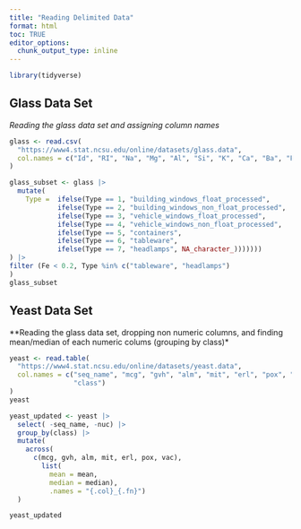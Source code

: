 ```yaml
---
title: "Reading Delimited Data"
format: html
toc: TRUE
editor_options: 
  chunk_output_type: inline
---
```


```r
library(tidyverse)
```

## Glass Data Set

*Reading the glass data set and assigning column names*

```r
glass <- read.csv(
  "https://www4.stat.ncsu.edu/online/datasets/glass.data",
  col.names = c("Id", "RI", "Na", "Mg", "Al", "Si", "K", "Ca", "Ba", "Fe", "Type")
)
```

```r
glass_subset <- glass |>
  mutate(
    Type =  ifelse(Type == 1, "building_windows_float_processed",
            ifelse(Type == 2, "building_windows_non_float_processed",
            ifelse(Type == 3, "vehicle_windows_float_processed",
            ifelse(Type == 4, "vehicle_windows_non_float_processed",
            ifelse(Type == 5, "containers",
            ifelse(Type == 6, "tableware",
            ifelse(Type == 7, "headlamps", NA_character_)))))))
) |>
filter (Fe < 0.2, Type %in% c("tableware", "headlamps")
)
glass_subset

```

## Yeast Data Set

**Reading the glass data set, dropping non numeric columns, and finding mean/median of each numeric colums (grouping by class)*
```r
yeast <- read.table(
  "https://www4.stat.ncsu.edu/online/datasets/yeast.data",
  col.names = c("seq_name", "mcg", "gvh", "alm", "mit", "erl", "pox", "vac", "nuc",
                "class")
)
yeast

yeast_updated <- yeast |>
  select( -seq_name, -nuc) |>
  group_by(class) |>
  mutate(
    across(
      c(mcg, gvh, alm, mit, erl, pox, vac),
        list(
          mean = mean,
          median = median),
          .names = "{.col}_{.fn}")
  )

yeast_updated
```

